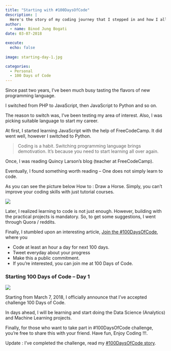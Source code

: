 ```yaml
---
title: "Starting with #100DaysOfCode"
description: |
  Here's the story of my coding journey that I stepped in and how I allowed myself to make coding as a habit. 
author:
  - name: Binod Jung Bogati
date: 03-07-2018

execute: 
  echo: false
    
image: starting-day-1.jpg

categories:
  - Personal
  - 100 Days of Code
---
```


Since past two years, I've been much busy tasting the flavors of new programming language.

I switched from PHP to JavaScript, then JavaScript to Python and so on.

The reason to switch was, I've been testing my area of interest. Also, I was picking suitable language to start my career.

At first, I started learning JavaScript with the help of FreeCodeCamp. It did went well, however I switched to Python.

> Coding is a habit. Switching programming language brings demotivation. It's because you need to start learning all over again.

Once, I was reading Quincy Larson's blog (teacher at FreeCodeCamp).

Eventually, I found something worth reading -- One does not simply learn to code.

As you can see the picture below How to : Draw a Horse. Simply, you can't improve your coding skills with just tutorial courses.

![](Coding-is-not-simple.jpg)

Later, I realized learning to code is not just enough. However, building with the practical projects is mandatory. So, to get some suggestions, I went through Quora / reddits.

Finally, I stumbled upon an interesting article, [Join the #100DaysOfCode](https://medium.freecodecamp.com/join-the-100daysofcode-556ddb4579e4%22), where you

-   Code at least an hour a day for next 100 days.
-   Tweet everyday about your progress
-   Make this a public commitment.
-   If you're interested, you can join me at 100 Days of Code.

### Starting 100 Days of Code -- Day 1

![](starting-day-1.jpg)

Starting from March 7, 2018, I officially announce that I've accepted challenge 100 Days of Code.

In days ahead, I will be learning and start doing the Data Science (Analytics) and Machine Learning projects.

Finally, for those who want to take part in #100DaysOfCode challenge, you're free to share this with your friend. Have fun, Enjoy Coding !!!.

Update : I've completed the challenge, read my [#100DaysOfCode story](//bjungbogati.com.np/posts/towards-data-science).

